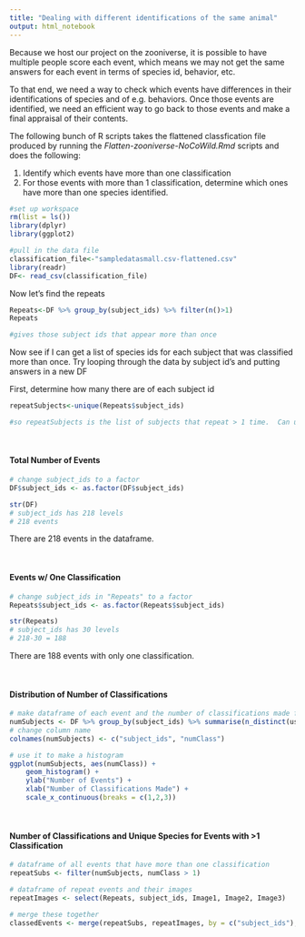 ```yaml
---
title: "Dealing with different identifications of the same animal"
output: html_notebook
---
```


Because we host our project on the zooniverse, it is possible to have multiple people score each event, which means we may not get the same answers for each event in terms of species id, behavior, etc.

To that end, we need a way to check which events have differences in their identifications of species and of e.g. behaviors.  Once those events are identified, we need an efficient way to go back to those events and make a final appraisal of their contents.

The following bunch of R scripts takes the flattened classfication file produced by running the *Flatten-zooniverse-NoCoWild.Rmd* scripts and does the following:  

1. Identify which events have more than one classification
2. For those events with more than 1 classification, determine which ones have more than one species identified.

```r
#set up workspace
rm(list = ls())
library(dplyr)
library(ggplot2)
```
```r
#pull in the data file
classification_file<-"sampledatasmall.csv-flattened.csv"
library(readr)
DF<- read_csv(classification_file)
```

Now let's find the repeats
```r
Repeats<-DF %>% group_by(subject_ids) %>% filter(n()>1)
Repeats

#gives those subject ids that appear more than once
```
Now see if I can get a list of species ids for each subject that was classified more than once.  Try looping through the data by subject id's and putting answers in a new DF

First, determine how many there are of each subject id

```r

repeatSubjects<-unique(Repeats$subject_ids)

#so repeatSubjects is the list of subjects that repeat > 1 time.  Can use it to loop if needed.
```

</br>

#### Total Number of Events  

```r
# change subject_ids to a factor
DF$subject_ids <- as.factor(DF$subject_ids)

str(DF)
# subject_ids has 218 levels
# 218 events
```
There are 218 events in the dataframe.  

</br>  
   
#### Events w/ One Classification
```r
# change subject_ids in "Repeats" to a factor
Repeats$subject_ids <- as.factor(Repeats$subject_ids)

str(Repeats)
# subject_ids has 30 levels
# 218-30 = 188
```
There are 188 events with only one classification.  

</br>

#### Distribution of Number of Classifications
```r
# make dataframe of each event and the number of classifications made for it
numSubjects <- DF %>% group_by(subject_ids) %>% summarise(n_distinct(user_name))
# change column name
colnames(numSubjects) <- c("subject_ids", "numClass")

# use it to make a histogram
ggplot(numSubjects, aes(numClass)) + 
	geom_histogram() +
	ylab("Number of Events") +
	xlab("Number of Classifications Made") +
	scale_x_continuous(breaks = c(1,2,3))
```

</br>

#### Number of Classifications and Unique Species for Events with >1 Classification  
```r
# dataframe of all events that have more than one classification
repeatSubs <- filter(numSubjects, numClass > 1)

# dataframe of repeat events and their images
repeatImages <- select(Repeats, subject_ids, Image1, Image2, Image3)

# merge these together
classedEvents <- merge(repeatSubs, repeatImages, by = c("subject_ids"), all = TRUE)
```

